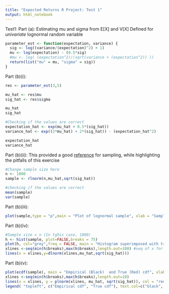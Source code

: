 ```yaml
---
title: "Expected Returns R Project: Test 1"
output: html_notebook
---
```


Test1: 
Part (a): Estimating mu and sigma from E[X] and V[X]
Defined for *univariate* lognormal random variable 
```r
parameter_est <- function(expectation, variance) {
  sig <- log((variance/(expectation)^2) + 1)
  mu <- log(expectation) - (0.5*sig)
  #mu <- log( (expectation^2)/(sqrt(variance + (expectation^2)) ))
  return(list("mu" = mu, "sigma" = sig))
}
```

Part (b)(i):
```r
res <- parameter_est(3,5)

mu_hat <- res$mu
sig_hat <- res$sigma

mu_hat
sig_hat

#Checking if the values are correct
expectation_hat <- exp(mu_hat + 0.5*(sig_hat))
variance_hat <- exp((2*mu_hat) + 2*(sig_hat)) - (expectation_hat^2)

expectation_hat
variance_hat
```

Part (b)(ii): This provided a good [reference](https://msalganik.wordpress.com/2017/01/21/making-sense-of-the-rlnorm-function-in-r/) for sampling, while highlighting the pitfalls of this exercise
```r
#Change sample size here
n <- 1000
sample <- rlnorm(n,mu_hat,sqrt(sig_hat))

#checking if the values are correct
mean(sample)
var(sample)
```

Part (b)(iii): 
```r
plot(sample,type = "p",main = "Plot of lognormal sample", xlab = "Sample number", ylab = "Sample Value" )
```
Part (b)(iv):
```r
#Sample size = n (In tghis case, 1000)
h <- hist(sample, plot=FALSE,breaks = 75) 
plot(h, col="grey",freq = FALSE, main = "Histogram superimposed with true pdf",xlab = "x", ylab = "Density/Probability") 
xlines <-seq(min(h$breaks),max(h$breaks),length.out=100) #seq of x for pdf
lines(x = xlines,y=dlnorm(xlines,mu_hat,sqrt(sig_hat)))
```

Part (b)(v):
```r
plot(ecdf(sample), main = "Empirical (Black)  and True (Red) cdf", xlab = "x", ylab = "cdf F(x)")
xlines <-seq(min(h$breaks),max(h$breaks),length.out=10)
lines(x = xlines, y = plnorm(xlines, mu_hat, sqrt(sig_hat)), col = "red")
legend( "topleft", c("Empirical cdf", "True cdf"), text.col=c("black", "red") )
```

